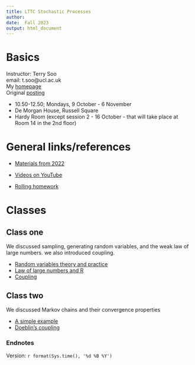 ```yaml
---
title: LTTC Stochastic Processes 
author: 
date:  Fall 2023
output: html_document
---
```



#  Basics




Instructor:  Terry Soo
<br>
email:  t.soo@ucl.ac.uk
<br>
My [homepage](https://www.terrysoo.com)
<br>
Original [posting](http://www.ltcc.ac.uk/timetable/)
<br>

* 10.50-12.50; Mondays, 9 October - 6 November   
* De Morgan House, Russell Square
* Hardy Room (except session 2 - 16 October - that will take place at Room 14 in the 2nd floor)






# General links/references 

*  [Materials from 2022](https://tsoo-math.github.io/lttc/skeleton-LTTC-2022.html)

*  [Videos on YouTube](https://tsoo-math.github.io/ucl2/YT.html)


*  [Rolling homework](https://tsoo-math.github.io/lttc/homeworklttc.html)

# Classes

## Class one

We discussed sampling, generating random variables, and the weak law of large numbers.  we also introduced coupling.

* [Random variables theory and practice](https://tsoo-math.github.io/ucl/randomTP.html)
* [Law of large numbers and R](https://tsoo-math.github.io/ucl/prob-viaR.html)
* [Coupling](https://tsoo-math.github.io/ucl/TV-lec.html)

## Class two

We discussed Markov chains and their convergence properties

* [A simple example](https://tsoo-math.github.io/ucl4/week8-2023-inclass-sol.html)
* [Doeblin's coupling](https://tsoo-math.github.io/ucl/markov-c.html)



### Endnotes

Version: `r format(Sys.time(), '%d %B %Y')`


<br>
<br>
<br>
